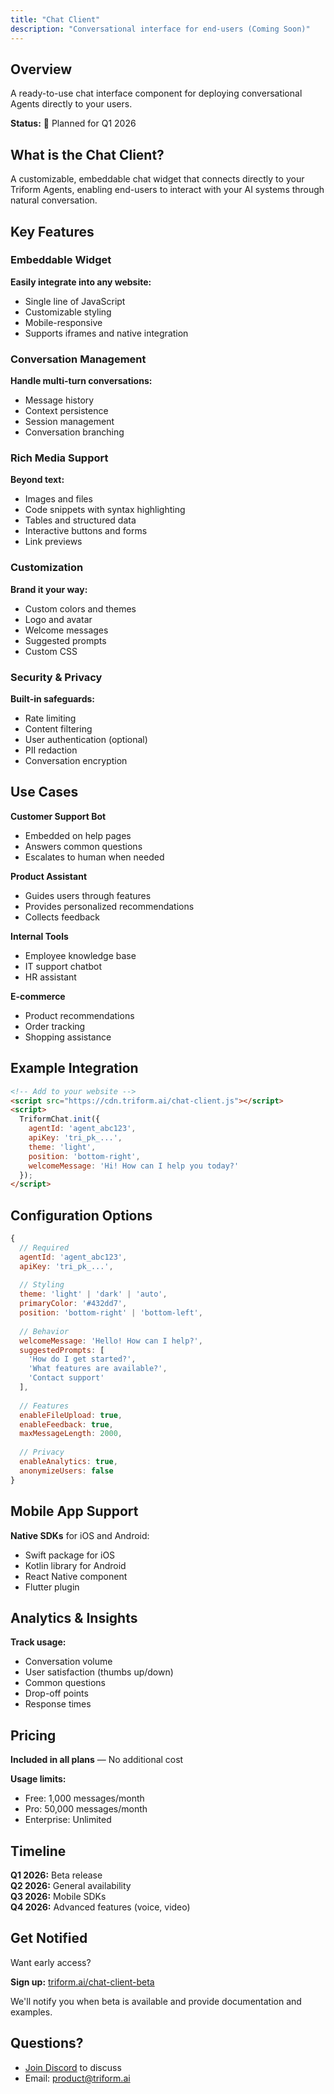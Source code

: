 ```yaml
---
title: "Chat Client"
description: "Conversational interface for end-users (Coming Soon)"
---
```


## Overview

A ready-to-use chat interface component for deploying conversational Agents directly to your users.

**Status:** 🔮 Planned for Q1 2026

## What is the Chat Client?

A customizable, embeddable chat widget that connects directly to your Triform Agents, enabling end-users to interact with your AI systems through natural conversation.

## Key Features

### Embeddable Widget

**Easily integrate into any website:**
- Single line of JavaScript
- Customizable styling
- Mobile-responsive
- Supports iframes and native integration

### Conversation Management

**Handle multi-turn conversations:**
- Message history
- Context persistence
- Session management
- Conversation branching

### Rich Media Support

**Beyond text:**
- Images and files
- Code snippets with syntax highlighting
- Tables and structured data
- Interactive buttons and forms
- Link previews

### Customization

**Brand it your way:**
- Custom colors and themes
- Logo and avatar
- Welcome messages
- Suggested prompts
- Custom CSS

### Security & Privacy

**Built-in safeguards:**
- Rate limiting
- Content filtering
- User authentication (optional)
- PII redaction
- Conversation encryption

## Use Cases

**Customer Support Bot**
- Embedded on help pages
- Answers common questions
- Escalates to human when needed

**Product Assistant**
- Guides users through features
- Provides personalized recommendations
- Collects feedback

**Internal Tools**
- Employee knowledge base
- IT support chatbot
- HR assistant

**E-commerce**
- Product recommendations
- Order tracking
- Shopping assistance

## Example Integration

```html
<!-- Add to your website -->
<script src="https://cdn.triform.ai/chat-client.js"></script>
<script>
  TriformChat.init({
    agentId: 'agent_abc123',
    apiKey: 'tri_pk_...',
    theme: 'light',
    position: 'bottom-right',
    welcomeMessage: 'Hi! How can I help you today?'
  });
</script>
```

## Configuration Options

```javascript
{
  // Required
  agentId: 'agent_abc123',
  apiKey: 'tri_pk_...',
  
  // Styling
  theme: 'light' | 'dark' | 'auto',
  primaryColor: '#432dd7',
  position: 'bottom-right' | 'bottom-left',
  
  // Behavior
  welcomeMessage: 'Hello! How can I help?',
  suggestedPrompts: [
    'How do I get started?',
    'What features are available?',
    'Contact support'
  ],
  
  // Features
  enableFileUpload: true,
  enableFeedback: true,
  maxMessageLength: 2000,
  
  // Privacy
  enableAnalytics: true,
  anonymizeUsers: false
}
```

## Mobile App Support

**Native SDKs** for iOS and Android:
- Swift package for iOS
- Kotlin library for Android
- React Native component
- Flutter plugin

## Analytics & Insights

**Track usage:**
- Conversation volume
- User satisfaction (thumbs up/down)
- Common questions
- Drop-off points
- Response times

## Pricing

**Included in all plans** — No additional cost

**Usage limits:**
- Free: 1,000 messages/month
- Pro: 50,000 messages/month
- Enterprise: Unlimited

## Timeline

**Q1 2026:** Beta release  
**Q2 2026:** General availability  
**Q3 2026:** Mobile SDKs  
**Q4 2026:** Advanced features (voice, video)

## Get Notified

Want early access?

**Sign up:** [triform.ai/chat-client-beta](https://triform.ai/chat-client-beta)

We'll notify you when beta is available and provide documentation and examples.

## Questions?

- [Join Discord](https://discord.gg/triform) to discuss
- Email: product@triform.ai

